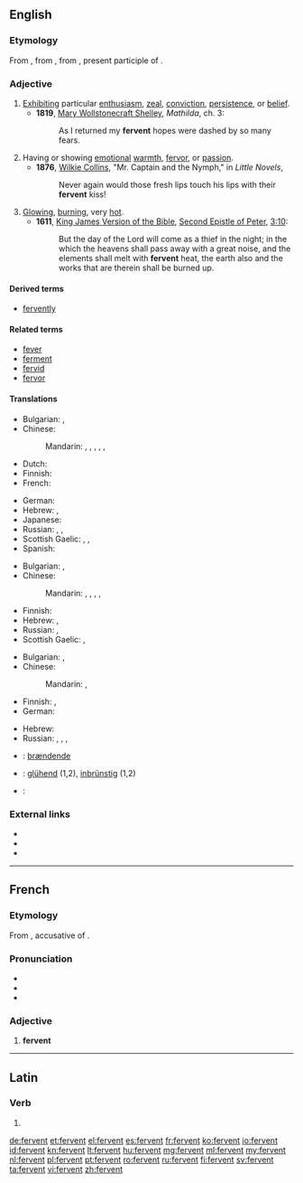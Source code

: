 ==English==

===Etymology===
From {{etyl|enm|en}}, from {{etyl|fro|en}}, from {{etyl|la|en}} {{term|lang=la|fervens}}, present participle of {{term|lang=la|fervere||to boil, ferment, glow, rage}}.

===Adjective===
{{en-adj}}

# [[exhibit|Exhibit]]ing particular [[enthusiasm]], [[zeal]], [[conviction]], [[persistence]], or [[belief]].
#* '''1819''', [[w:Mary Wollstonecraft Shelley|Mary Wollstonecraft Shelley]], ''Mathilda'', ch. 3:
#*: As I returned my '''fervent''' hopes were dashed by so many fears.
# Having or showing [[emotion]]al [[warmth]], [[fervor]], or [[passion]].
#* '''1876''', [[w:Wilkie Collins|Wilkie Collins]], "Mr. Captain and the Nymph," in ''Little Novels'',
#*: Never again would those fresh lips touch his lips with their '''fervent''' kiss!
# [[glowing|Glowing]], [[burning]], very [[hot]].
#* '''1611''', [[w:King James Version of the Bible|King James Version of the Bible]], [[w:Second Epistle of Peter|Second Epistle of Peter]], [[s:Bible (King James)/2 Peter#Chapter 3|3:10]]:
#*: But the day of the Lord will come as a thief in the night; in the which the heavens shall pass away with a great noise, and the elements shall melt with '''fervent''' heat, the earth also and the works that are therein shall be burned up.

====Derived terms====
* [[fervently]]

====Related terms====
* [[fever]]
* [[ferment]]
* [[fervid]]
* [[fervor]]

====Translations====
{{trans-top|exhibiting particular enthusiasm, zeal, conviction, persistence, or belief}}
* Bulgarian: {{t+|bg|пламенен|sc=Cyrl}}, {{t+|bg|страстен|sc=Cyrl}}
* Chinese:
*: Mandarin: {{t|cmn|熱切|sc=Hani}}, {{t+|cmn|热切|tr=rèqiè|sc=Hani}}, {{t|cmn|踴躍|sc=Hani}}, {{t+|cmn|踊跃|tr=yǒngyuè|sc=Hani}}, {{t+|cmn|熱烈|sc=Hani}}, {{t+|cmn|热烈|tr=rèliè|sc=Hani}}
* Dutch: {{t+|nl|fervent}}
* Finnish: {{t+|fi|kiihkeä}}
* French: {{t+|fr|fervent}}
{{trans-mid}}
* German: {{t+|de|inbrünstig}}
* Hebrew: {{qualifier|formally}} {{t+|he|להט|m|alt=מְלֵא לַהַט|tr=melè láhat}},  {{t|he|נִלְהַב|m|tr=nilháv}}
* Japanese: {{t+|ja|熱烈|tr=ねつれつな, netsuretsu na|alt=熱烈な|sc=Jpan}}
* Russian: {{t+|ru|пламенный|tr=plámennyj}}, {{t+|ru|пылкий|tr=pýlkij|sc=Cyrl}}, {{t+|ru|страстный|tr=strástnyj|sc=Cyrl}}
* Scottish Gaelic: {{t|gd|dian}}, {{t|gd|dealasach}}, {{t|gd|dìoghrasach}}
* Spanish: {{t|es|ferviente}}
{{trans-bottom}}

{{trans-top|having or showing emotional warmth, fervor, or passion}}
* Bulgarian: {{t+|bg|горещ|sc=Cyrl}}, {{t+|bg|страстен|sc=Cyrl}}
* Chinese:
*: Mandarin: {{t+|cmn|熱情|sc=Hani}}, {{t+|cmn|热情|tr=rèqíng|sc=Hani}}, {{t|cmn|火熱|sc=Hani}}, {{t+|cmn|火热|tr=huǒrè|sc=Hani}}, {{t+|cmn|激情|tr=jīqíng|sc=Hani}}
{{trans-mid}}
* Finnish: {{t+|fi|kiihkeä}}
* Hebrew: {{t|he|סוֹעֵר|m|tr=so'ér}},  {{t+|he|תשוקה|m|alt=מְלֵא תְּשׁוּקָה|tr=melè t∫uká}}
* Russian: {{t+|ru|пламенный|tr=plámennyj}}, {{t+|ru|жаркий|tr=žárkij}}
* Scottish Gaelic: {{t|gd|dian}}, {{t|gd|dealasach}}
{{trans-bottom}}

{{trans-top|glowing, burning, very hot}}
* Bulgarian: {{t+|bg|горещ|sc=Cyrl}}, {{t+|bg|жарък|sc=Cyrl}}
* Chinese:
*: Mandarin: {{t|cmn|炎熱|sc=Hani}}, {{t+|cmn|炎热|tr=yánrè|sc=Hani}}
* Finnish: {{t+|fi|tulikuuma}}, {{t|fi|hehkuva}}
* German: {{t+|de|glühend}}
{{trans-mid}}
* Hebrew: {{t|he|לוֹהֵט|m|tr=lohét}}
* Russian: {{t+|ru|горячий|tr=gorjáčij|sc=Cyrl}}, {{t+|ru|жаркий|tr=žárkij|sc=Cyrl}}, {{t+|ru|жгучий|tr=žgúčij|sc=Cyrl}}, {{t+|ru|пылать|tr=pylájuščij|alt=пылающий|sc=Cyrl}}
{{trans-bottom}}

{{checktrans-top}}
* {{ttbc|da}}: [[brændende]]
* {{ttbc|de}}: [[glühend]] (1,2), [[inbrünstig]] (1,2)
* {{ttbc|ku}}: {{t+|ku|گه‌رمی}}
{{trans-bottom}}

===External links===
* {{R:Webster 1913}}
* {{R:Century 1911}}
* {{R:OneLook}}

----

==French==

===Etymology===
From {{etyl|la|fr}} {{term/t|la|fervēntem}}, accusative of {{term/t|la|fervēns}}.

===Pronunciation===
* {{audio|Fr-fervent.ogg|audio}}
* {{IPA|lang=fr|/fɛʁ.vɑ̃/}}
* {{homophones|fervents|lang=fr}}

===Adjective===
{{fr-adj}}

# '''fervent'''

----

==Latin==

===Verb===
{{la-verb-form|fervent}}

# {{conjugation of|ferveō||3|p|pres|act|ind|lang=la}}

[[de:fervent]]
[[et:fervent]]
[[el:fervent]]
[[es:fervent]]
[[fr:fervent]]
[[ko:fervent]]
[[io:fervent]]
[[id:fervent]]
[[kn:fervent]]
[[lt:fervent]]
[[hu:fervent]]
[[mg:fervent]]
[[ml:fervent]]
[[my:fervent]]
[[nl:fervent]]
[[pl:fervent]]
[[pt:fervent]]
[[ro:fervent]]
[[ru:fervent]]
[[fi:fervent]]
[[sv:fervent]]
[[ta:fervent]]
[[vi:fervent]]
[[zh:fervent]]